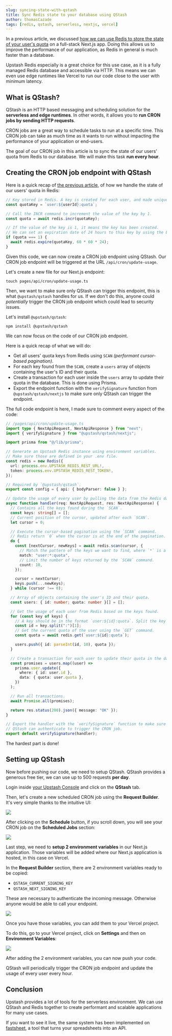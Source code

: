 ```yaml
---
slug: syncing-state-with-qstash
title: Sync Redis state to your database using QStash
author: thomasCazade
tags: [redis, qstash, serverless, nextjs, vercel]
---
```


In a previous article, we discussed [how we can use Redis to store the state of your user's quota](/blog/quota-based-saas) on a full-stack Next.js app. Doing this allows us to improve the performance of our application, as Redis in general is much faster than a database.

Upstash Redis especially is a great choice for this use case, as it is a fully managed Redis database and accessible via HTTP. This means we can even use edge runtimes like Vercel to run our code close to the user with minimum latency.

## What is QStash?

QStash is an HTTP based messaging and scheduling solution for the **serverless and edge runtimes**. In other words, it allows you to **run CRON jobs by sending HTTP requests**.

CRON jobs are a great way to schedule tasks to run at a specific time. This CRON job can take as much time as it wants to run without impacting the performance of your application or end-users.

The goal of our CRON job in this article is to sync the state of our users' quota from Redis to our database. We will make this task **run every hour**.

## Creating the CRON job endpoint with QStash

Here is a quick recap of [the previous article](/blog/quota-based-saas), of how we handle the state of our users' quota in Redis:

```typescript
// Key stored in Redis. A key is created for each user, and made unique by their ID.
const quotaKey = `user:${userId}:quota`;

// Call the INCR command to increment the value of the key by 1.
const quota = await redis.incr(quotaKey);

// If the value of the key is 1, it means the key has been created.
// We can set an expiration date of 24 hours to this key by using the EXPIRE command.
if (quota === 1) {
  await redis.expire(quotaKey, 60 * 60 * 24);
}
```
Given this code, we can now create a CRON job endpoint using QStash. Our CRON job endpoint will be triggered at the URL `/api/cron/update-usage`.

Let's create a new file for our Next.js endpoint:

```shell
touch pages/api/cron/update-usage.ts
```

Then, we want to make sure only QStash can trigger this endpoint, this is what `@upstash/qstash` handles for us. If we don't do this, anyone could _potentially_ trigger the CRON job endpoint which could lead to security issues.

Let's install `@upstash/qstash`:

```shell
npm install @upstash/qstash
```

We can now focus on the code of our CRON job endpoint.

Here is a quick recap of what we will do:

- Get all users' quota keys from Redis using `SCAN` _(performant cursor-based pagination)_.
- For each key found from the `SCAN`, create a `users` array of objects containing the user's ID and their quota.
- Create a transaction for each user inside the `users` array to update their quota in the database. This is done using Prisma.
- Export the endpoint function with the `verifySignature` function from `@upstash/qstash/nextjs` to make sure only QStash can trigger the endpoint.

The full code endpoint is here, I made sure to comment every aspect of the code:

```typescript
// /pages/api/cron/update-usage.ts
import type { NextApiRequest, NextApiResponse } from "next";
import { verifySignature } from "@upstash/qstash/nextjs";

import prisma from "@/lib/prisma";

// Generate an Upstash Redis instance using environment variables.
// Make sure those are defined in your .env file.
const redis = new Redis({
  url: process.env.UPSTASH_REDIS_REST_URL!,
  token: process.env.UPSTASH_REDIS_REST_TOKEN!,
});

// Required by `@upstash/qstash`.
export const config = { api: { bodyParser: false } };

// Update the usage of every user by pulling the data from the Redis database into the Prisma database.
async function handler(req: NextApiRequest, res: NextApiResponse) {
  // Contains all the keys found during the `SCAN`.
  const keys: string[] = [];
  // Current position of the cursor, updated after each `SCAN`.
  let cursor = 0;

  // Execute the cursor-based pagination using the `SCAN` command.
  // Redis return `0` when the cursor is at the end of the pagination.
  do {
    const [nextCursor, newKeys] = await redis.scan(cursor, {
      // Match the pattern of the keys we want to find, where `*` is a wildcard.
      match: "user:*:quota",
      // Limit the number of keys returned by the `SCAN` command.
      count: 10,
    });

    cursor = nextCursor;
    keys.push(...newKeys);
  } while (cursor !== 0);

  // Array of objects containing the user's ID and their quota.
  const users: { id: number; quota: number }[] = [];

  // Get the usage of each user from Redis based on the keys found.
  for (const key of keys) {
    // A key should be in the format `user:${id}:quota`. Split the key to get the ID.
    const id = key.split(":")[1];
    // Get the current quota of the user using the `GET` command.
    const quota = await redis.get(`user:${id}:quota`);

    users.push({ id: parseInt(id, 10), quota });
  }

  // Create a transaction for each user to update their quota in the database.
  const promises = users.map((user) =>
    prisma.user.update({
      where: { id: user.id },
      data: { quota: user.quota },
    })
  );

  // Run all transactions.
  await Promise.all(promises);

  return res.status(200).json({ message: "OK" });
}

// Export the handler with the `verifySignature` function to make sure only
// QStash can authenticate to trigger the CRON job.
export default verifySignature(handler);
```

The hardest part is done!

## Setting up QStash

Now before pushing our code, we need to setup QStash. QStash provides a generous free tier, we can use up to 500 requests **per day**.

Login inside [your Upstash Console](https://console.upstash.com/) and click on the **QStash** tab.

Then, let's create a new scheduled CRON job using the **Request Builder**. It's very simple thanks to the intuitive UI:

![](/blog/syncing-state-with-qstash/upstash-qstash-setup.png)

After clicking on the **Schedule** button, if you scroll down, you will see your CRON job on the **Scheduled Jobs** section:

![](/blog/syncing-state-with-qstash/upstash-qstash-scheduled-jobs.png)

Last step, we need to **setup 2 environment variables** in our Next.js application. Those variables will be added where our Next.js application is hosted, in this case on Vercel.

In the **Request Builder** section, there are 2 environment variables ready to be copied:

- `QSTASH_CURRENT_SIGNING_KEY`
- `QSTASH_NEXT_SIGNING_KEY`

These are necessary to authenticate the incoming message. Otherwise anyone would be able to call your endpoint.

![](/blog/syncing-state-with-qstash/upstash-qstash-env-vars.png)

Once you have those variables, you can add them to your Vercel project.

To do this, go to your Vercel project, click on **Settings** and then on **Environment Variables**:

![](/blog/syncing-state-with-qstash/upstash-qstash-vercel-env-vars.png)

After adding the 2 environment variables, you can now push your code.

QStash will periodically trigger the CRON job endpoint and update the usage of every user every hour.

## Conclusion

Upstash provides a lot of tools for the serverless environment. We can use QStash and Redis together to create performant and scalable applications for many use cases.

If you want to see it live, the same system has been implemented on [fastsheet](https://fastsheet.co), a tool that turns your spreadsheets into an API.
